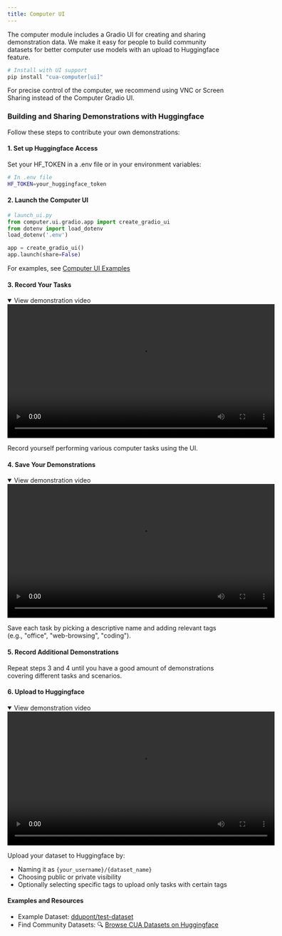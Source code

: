```yaml
---
title: Computer UI
---
```


The computer module includes a Gradio UI for creating and sharing demonstration data. We make it easy for people to build community datasets for better computer use models with an upload to Huggingface feature.

```bash
# Install with UI support
pip install "cua-computer[ui]"
```

<Callout title="Note">
  For precise control of the computer, we recommend using VNC or Screen Sharing instead of the
  Computer Gradio UI.
</Callout>

### Building and Sharing Demonstrations with Huggingface

Follow these steps to contribute your own demonstrations:

#### 1. Set up Huggingface Access

Set your HF_TOKEN in a .env file or in your environment variables:

```bash
# In .env file
HF_TOKEN=your_huggingface_token
```

#### 2. Launch the Computer UI

```python
# launch_ui.py
from computer.ui.gradio.app import create_gradio_ui
from dotenv import load_dotenv
load_dotenv('.env')

app = create_gradio_ui()
app.launch(share=False)
```

For examples, see [Computer UI Examples](https://github.com/trycua/cua/tree/main/examples/computer_ui_examples.py)

#### 3. Record Your Tasks

<details open>
  <summary>View demonstration video</summary>
  <video
    src="https://github.com/user-attachments/assets/de3c3477-62fe-413c-998d-4063e48de176"
    controls
    width="600"
  ></video>
</details>

Record yourself performing various computer tasks using the UI.

#### 4. Save Your Demonstrations

<details open>
  <summary>View demonstration video</summary>
  <video
    src="https://github.com/user-attachments/assets/5ad1df37-026a-457f-8b49-922ae805faef"
    controls
    width="600"
  ></video>
</details>

Save each task by picking a descriptive name and adding relevant tags (e.g., "office", "web-browsing", "coding").

#### 5. Record Additional Demonstrations

Repeat steps 3 and 4 until you have a good amount of demonstrations covering different tasks and scenarios.

#### 6. Upload to Huggingface

<details open>
  <summary>View demonstration video</summary>
  <video
    src="https://github.com/user-attachments/assets/c586d460-3877-4b5f-a736-3248886d2134"
    controls
    width="600"
  ></video>
</details>

Upload your dataset to Huggingface by:

- Naming it as `{your_username}/{dataset_name}`
- Choosing public or private visibility
- Optionally selecting specific tags to upload only tasks with certain tags

#### Examples and Resources

- Example Dataset: [ddupont/test-dataset](https://huggingface.co/datasets/ddupont/test-dataset)
- Find Community Datasets: 🔍 [Browse CUA Datasets on Huggingface](https://huggingface.co/datasets?other=cua)
